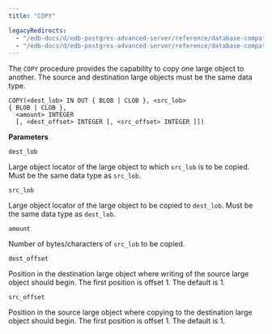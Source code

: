 ```yaml
---
title: "COPY"

legacyRedirects:
  - "/edb-docs/d/edb-postgres-advanced-server/reference/database-compatibility-for-oracle-developers-built-in-package-guide/13/copy.html"
  - "/edb-docs/d/edb-postgres-advanced-server/reference/database-compatibility-for-oracle-developers-built-in-package-guide/latest/copy.html"
---
```


The `COPY` procedure provides the capability to copy one large object to another. The source and destination large objects must be the same data type.

```text
COPY(<dest_lob> IN OUT { BLOB | CLOB }, <src_lob>
{ BLOB | CLOB },
  <amount> INTEGER
  [, <dest_offset> INTEGER [, <src_offset> INTEGER ]])
```

**Parameters**

`dest_lob`

 Large object locator of the large object to which `src_lob` is to be copied. Must be the same data type as `src_lob`.

`src_lob`

 Large object locator of the large object to be copied to `dest_lob`. Must be the same data type as `dest_lob`.

`amount`

 Number of bytes/characters of `src_lob` to be copied.

`dest_offset`

 Position in the destination large object where writing of the source large object should begin. The first position is offset 1. The default is 1.

`src_offset`

 Position in the source large object where copying to the destination large object should begin. The first position is offset 1. The default is 1.

